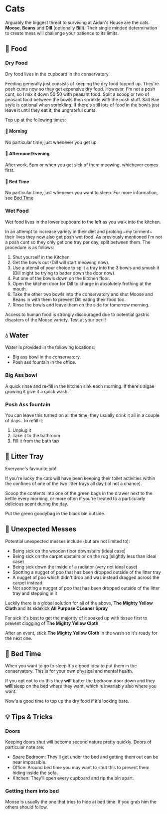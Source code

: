 
# Cats

Arguably the biggest threat to surviving at Aidan's House are the cats. **Moose**, **Beans** and **Dill** (optionally **Bill**).
Their single minded determination to create mess will challenge your patience to its limits.

## 🍟 Food

### Dry Food

<Callout emoji="✅">
  Dry food lives in the cupboard in the conservatory.
</Callout>

Feeding generally just consists of keeping the dry food topped up.
They're posh cunts now so they get expensive dry food. However, I'm not a posh cunt, so I mix it down 50:50 with peasant food.
Split a scoop or two of peasant food between the bowls then sprinkle with the posh stuff. Salt Bae style is optional when sprinkling.
If there's still lots of food in the bowls just leave it until they eat it, the ungrateful cunts.

Top up at the following times:

#### 🌅 Morning

No particular time, just whenever you get up

#### 🌄 Afternoon/Evening

After work, 5pm or when you get sick of them meowing, whichever comes first.

#### 🌌 Bed Time

No particular time, just whenever you want to sleep. For more information, see [Bed Time](/cats#bed-time)

### Wet Food

<Callout emoji="✅">
  Wet food lives in the lower cupboard to the left as you walk into the kitchen.
</Callout>

In an attempt to increase variety in their diet and prolong ~my torment~ their lives they now also get posh wet food.
As previously mentioned I'm not a posh cunt so they only get one tray per day, split between them.
The procedure is as follows:

1. Shut yourself in the Kitchen.
2. Get the bowls out (Dill will start meowing now).
3. Use a utensil of your choice to split a tray into the 3 bowls and smush it (Dill might be trying to batter down the door now).
4. Put one of the bowls down on the kitchen floor.
5. Open the kitchen door for Dill to charge in absolutely frothing at the mouth.
6. Take the other two bowls into the conservatory and shut Moose and Beans in with them to prevent Dill eating their food too.
7. Rinse the bowls and leave them on the side for tomorrow morning.

<Callout type="error" emoji="⛔️">
  Access to human food is strongly discouraged due to potential gastric
  disasters of the Moose variety. Test at your peril!
</Callout>

## 💧 Water

Water is provided in the following locations:

- Big ass bowl in the conservatory.
- Posh ass fountain in the office.

### Big Ass bowl

A quick rinse and re-fill in the kitchen sink each morning. If there's algae growing it give it a quick wash.

### Posh Ass fountain

You can leave this turned on all the time, they usually drink it all in a couple of days.
To refill it:

1. Unplug it
2. Take it to the bathroom
3. Fill it from the bath tap

## 🚽 Litter Tray

Everyone's favourite job!

If you're lucky the cats will have been keeping their toilet activities within the confines of one of the two litter trays all day (lol not a chance).

Scoop the contents into one of the green bags in the drawer next to the kettle every morning, or more often if you're treated to a particularly delicious scent during the day.

Put the green goodybag in the black bin outside.

## 💩 Unexpected Messes

Potential unexpected messes include (but are not limited to):

- Being sick on the wooden floor downstairs (ideal case)
- Being sick on the carpet upstairs or on the rug (slightly less than ideal case)
- Being sick down the inside of a radiator (very not ideal case)
- Spotting a nugget of poo that has been dropped outside of the litter tray
- A nugget of poo which didn't drop and was instead dragged across the carpet instead
- Not spotting a nugget of poo that has been dropped outside of the litter tray and stepping in it

Luckily there is a global solution for all of the above, **The Mighty Yellow Cloth** and its sidekick **All Purpose CLeaner Spray**

For sick it's best to get the majority of it soaked up with tissue first to prevent clogging of **The Mighty Yellow Cloth**

After an event, stick **The Mighty Yellow Cloth** in the wash so it's ready for the next one.

## 🛌 Bed Time

When you want to go to sleep it's a good idea to put them in the conservatory. This is for your own physical and mental health.

If you opt not to do this they **will** batter the bedroom door down and they **will** sleep on the bed where they want, which is invariably also where you want.

Now's a good time to top up the dry food if it's looking bare.

## 💡 Tips & Tricks

### Doors

Keeping doors shut will become second nature pretty quickly. Doors of particular note are:

- Spare Bedroom: They'll get under the bed and getting them out can be near impossible.
- Office: Around bed time you may want to shut this to prevent them hiding inside the sofa.
- Kitchen: They'll open every cupboard and rip the bin apart.

### Getting them into bed

Moose is usually the one that tries to hide at bed time. If you grab him the others should follow.
